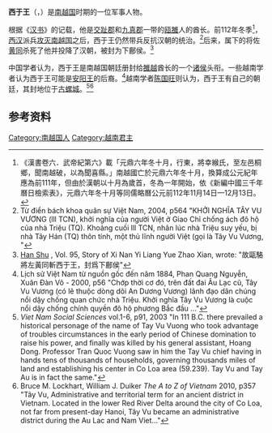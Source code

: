 {{NoteTA
| 1=zh-hans:西于王; zh-hant:西于王;
}}
'''西于王'''（{{lang-vi|Tây Vu Vương}}，{{bd|？||前112年||}}）是[[南越国|南越国]]时期的一位军事人物。

根据《[[汉书|汉书]]》的记载，他是[[交趾郡|交趾郡]]和[[九真郡|九真郡]]一带的[[瓯雒|瓯雒]]人的酋长。前112年冬季<ref>《漢書卷六．武帝紀第六》載「元鼎六年冬十月，行東，將幸緱氏，至左邑桐鄉，聞南越破，以為聞喜縣。」南越國亡於元鼎六年冬十月，換算成公元紀年應為前111年，但由於漢朝以十月為歲首，冬為一年開始，依《新編中國三千年曆日檢索表》，元鼎六年冬十月等同儒略曆公元前112年11月14日—12月13日。</ref>，[[西汉|西汉]]派兵[[汉平南越之战|攻灭南越国]]之后，西于王仍然带兵反抗汉朝的统治。<ref>Từ điển bách khoa quân sự Việt Nam, 2004, p564 "KHỞI NGHĨA TÂY VU VƯƠNG (lll TCN), khởi nghĩa của người Việt ở Giao Chỉ chống ách đô hộ của nhà Triệu (TQ). Khoảng cuối lll TCN, nhân lúc nhà Triệu suy yếu, bị nhà Tây Hán (TQ) thôn tính, một thủ lĩnh người Việt (gọi là Tây Vu Vương, "</ref>后来，属下的将佐[[黄同|黄同]]杀死了他并投降了汉朝，被封为下鄜侯。<ref>[https://zh.wikisource.org/zh/%E6%BC%A2%E6%9B%B8/%E5%8D%B7095 Han Shu] {{Wayback|url=https://zh.wikisource.org/zh/%E6%BC%A2%E6%9B%B8/%E5%8D%B7095 |date=20151222133224 }}, Vol. 95, Story of Xi Nan Yi Liang Yue Zhao Xian, wrote: "故甌駱將左黃同斬西于王，封爲下鄜侯"</ref>

中国学者认为，西于王是南越国朝廷册封给[[雒越|雒越]]酋长的一个[[诸侯|诸侯]]头衔。一些越南学者认为西于王可能是[[安阳王|安阳王]]的后裔。<ref>Lịch sử Việt Nam từ nguồn gốc đến năm 1884, Phan Quang Nguyễn, Xuân Đàn Võ - 2000, p56 "Chớp thời cơ đó, trên đất đai Âu Lạc cũ, Tây Vu Vương (có lẽ thuộc dòng dõi An Dương Vương) lãnh đạo dân chúng nổi dậy chống quan chức nhà Triệu. Khởi nghĩa Tây Vu Vương là cuộc nổi dậy chống chính quyền đô hộ phương Bắc đầu ..."</ref>越南学者[[陳國旺_(學者)|陈国旺]]则认为，西于王有自己的朝廷，其封地位于[[古螺城|古螺城]]。<ref>''Viet Nam Social Sciences'' vol.1-6, p91, 2003 "In 111 B.C. there prevailed a historical personage of the name of Tay Vu Vuong who took advantage of troubles circumstances in the early period of Chinese domination to raise his power, and finally was killed by his general assistant, Hoang Dong. Professor Tran Quoc Vuong saw in him the Tay Vu chief having in hands tens of thousands of households, governing thousands miles of land and establishing his center in Co Loa area (59.239). Tay Vu and Tay Au is in fact the same."</ref><ref>Bruce M. Lockhart, William J. Duiker ''The A to Z of Vietnam'' 2010, p357 "Tây Vu, Administrative and territorial term for an ancient district in Vietnam. Located in the lower Red River Delta around the city of Co Loa, not far from present-day Hanoi, Tây Vu became an administrative district during the Au Lac and Nam Viet..."</ref>

==参考资料==
{{reflist}}
{{南越国}}
[[Category:南越国人|Category:南越国人]]
[[Category:越南君主|Category:越南君主]]